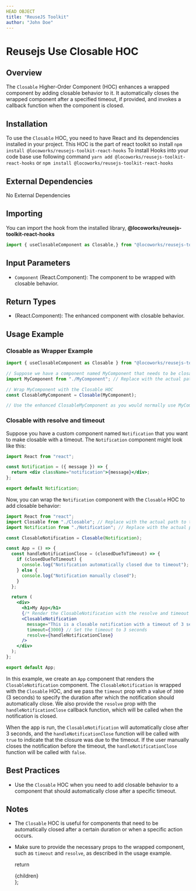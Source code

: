 ```yaml
---
HEAD OBJECT
title: "ReuseJS Toolkit"
author: "John Doe"
---
```


# Reusejs Use Closable HOC


## Overview

The `Closable` Higher-Order Component (HOC) enhances a wrapped component by adding closable behavior to it. It automatically closes the wrapped component after a specified timeout, if provided, and invokes a callback function when the component is closed.

## Installation

To use the `Closable` HOC, you need to have React and its dependencies installed in your project. This HOC is the part of react toolkit so install `npm install @locoworks/reusejs-toolkit-react-hooks`
To install Hooks into your code base use following command `yarn add @locoworks/reusejs-toolkit-react-hooks` or `npm install @locoworks/reusejs-toolkit-react-hooks`

## External Dependencies

No External Dependencies

## Importing

You can import the hook from the installed library, **@locoworks/reusejs-toolkit-react-hooks**
```jsx
import { useClosableComponent as Closable,} from "@locoworks/reusejs-toolkit-react-hooks"
```

## Input Parameters

- `Component` (React.Component): The component to be wrapped with closable behavior.

## Return Types

- (React.Component): The enhanced component with closable behavior.

## Usage Example

### Closable as Wrapper Example

```jsx
import { useClosableComponent as Closable } from "@locoworks/reusejs-toolkit-react-hooks"

// Suppose we have a component named MyComponent that needs to be closable
import MyComponent from "./MyComponent"; // Replace with the actual path to your component

// Wrap MyComponent with the Closable HOC
const ClosableMyComponent = Closable(MyComponent);

// Use the enhanced ClosableMyComponent as you would normally use MyComponent
```

### Closable with resolve and timeout

Suppose you have a custom component named `Notification` that you want to make closable with a timeout. The `Notification` component might look like this:

```jsx
import React from "react";

const Notification = ({ message }) => {
  return <div className="notification">{message}</div>;
};

export default Notification;
```

Now, you can wrap the `Notification` component with the `Closable` HOC to add closable behavior:

```jsx
import React from "react";
import Closable from "./Closable"; // Replace with the actual path to the Closable HOC file
import Notification from "./Notification"; // Replace with the actual path to your Notification component

const ClosableNotification = Closable(Notification);

const App = () => {
  const handleNotificationClose = (closedDueToTimeout) => {
    if (closedDueToTimeout) {
      console.log("Notification automatically closed due to timeout");
    } else {
      console.log("Notification manually closed");
    }
  };

  return (
    <div>
      <h1>My App</h1>
      {/* Render the ClosableNotification with the resolve and timeout props */}
      <ClosableNotification
        message="This is a closable notification with a timeout of 3 seconds."
        timeout={3000} // Set the timeout to 3 seconds
        resolve={handleNotificationClose}
      />
    </div>
  );
};

export default App;
```

In this example, we create an `App` component that renders the `ClosableNotification` component. The `ClosableNotification` is wrapped with the `Closable` HOC, and we pass the `timeout` prop with a value of `3000` (3 seconds) to specify the duration after which the notification should automatically close. We also provide the `resolve` prop with the `handleNotificationClose` callback function, which will be called when the notification is closed.

When the app is run, the `ClosableNotification` will automatically close after 3 seconds, and the `handleNotificationClose` function will be called with `true` to indicate that the closure was due to the timeout. If the user manually closes the notification before the timeout, the `handleNotificationClose` function will be called with `false`.

## Best Practices

- Use the `Closable` HOC when you need to add closable behavior to a component that should automatically close after a specific timeout.

## Notes

- The `Closable` HOC is useful for components that need to be automatically closed after a certain duration or when a specific action occurs.
- Make sure to provide the necessary props to the wrapped component, such as `timeout` and `resolve`, as described in the usage example.


  return <SiteWrapper toc={toc}><div className="prose max-w-full mx-4 pb-10" >{children}</div></SiteWrapper>
};